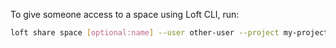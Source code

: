 To give someone access to a space using Loft CLI, run:
```bash
loft share space [optional:name] --user other-user --project my-project
```
